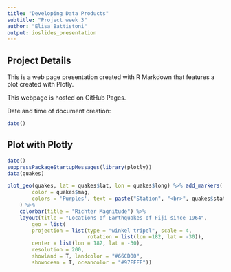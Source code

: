 ```yaml
---
title: "Developing Data Products"
subtitle: "Project week 3"
author: "Elisa Battistoni"
output: ioslides_presentation
---
```


## Project Details


This is a web page presentation created with R Markdown that features a plot created with Plotly.

This webpage is hosted on GitHub Pages.

Date and time of document creation:
```r
date()
```


## Plot with Plotly
```r
date()
suppressPackageStartupMessages(library(plotly))
data(quakes)

plot_geo(quakes, lat = quakes$lat, lon = quakes$long) %>% add_markers(
        color = quakes$mag,
        colors = 'Purples', text = paste("Station", "<br>", quakes$stations)
    ) %>%
    colorbar(title = "Richter Magnitude") %>%
    layout(title = "Locations of Earthquakes of Fiji since 1964",
        geo = list(
        projection = list(type = "winkel tripel", scale = 4, 
                          rotation = list(lon =182, lat = -30)),
        center = list(lon = 182, lat = -30),
        resolution = 200, 
        showland = T, landcolor = "#66CD00",
        showocean = T, oceancolor = "#97FFFF"))
```
